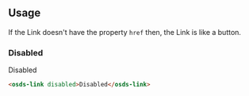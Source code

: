 ## Usage

If the Link doesn't have the property `href` then, the Link is like a button.

### Disabled
<osds-link disabled>Disabled</osds-link>

```html
<osds-link disabled>Disabled</osds-link>
```
